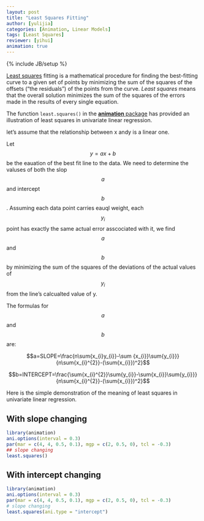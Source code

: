 ```yaml
---
layout: post
title: "Least Squares Fitting"
author: [yulijia]
categories: [Animation, Linear Models]
tags: [Least Squares]
reviewer: [yihui]
animation: true
---
```

{% include JB/setup %}

[Least squares](http://en.wikipedia.org/wiki/Least_squares) fitting is a mathematical procedure for
finding the best-fitting curve to a given set of points by minimizing the sum of the squares of the
offsets ("the residuals") of the points from the curve. *Least squares* means that the overall
solution minimizes the sum of the squares of the errors made in the results of every single
equation.

The function `least.squares()` in the [**animation** package](http://yihui.name/animation) has
provided an illustration of least squares in univariate linear regression.

let's assume that the relationship between x andy is a linear one.

Let $$y=ax+b$$ be the eauation of the best fit line to the data. We need to determine the valuses
of both the slop $$a$$ and intercept $$b$$. Assuming each data point carries eauql weight, each
$$y_{i}$$ point has exactly the same actual error asscociated with it, we find $$a$$ and $$b$$ by
minimizing the sum of the squares of the deviations of the actual values of $$y_{i}$$ from the
line's calcualted value of y.

The formulas for $$a$$ and $$b$$ are:

$$a=SLOPE=\frac{n\sum{x_{i}y_{i}}-\sum {x_{i}}\sum{y_{i}}}{n\sum{x_{i}^{2}}-(\sum{x_{i}})^2}$$

$$b=INTERCEPT=\frac{\sum{x_{i}^{2}}\sum{y_{i}}-\sum{x_{i}}\sum{y_{i}}}{n\sum{x_{i}^{2}}-(\sum{x_{i}})^2}$$

Here is the simple demonstration of the meaning of least squares in univariate linear regression.

## With slope changing


```r
library(animation)
ani.options(interval = 0.3)
par(mar = c(4, 4, 0.5, 0.1), mgp = c(2, 0.5, 0), tcl = -0.3)
## slope changing
least.squares()
```

## With intercept changing
```r
library(animation)
ani.options(interval = 0.3)
par(mar = c(4, 4, 0.5, 0.1), mgp = c(2, 0.5, 0), tcl = -0.3)
# slope changing
least.squares(ani.type = "intercept")
```
